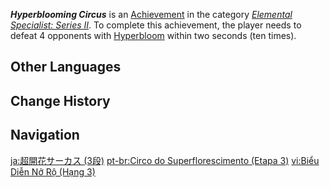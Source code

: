 {{Achievement Infobox
|title        = Hyperblooming Circus
|id           = 82151
|order id     = 2151
|category     = Elemental Specialist: Series II
|description  = Defeat 4 opponents with [[Hyperbloom]] within 2s (×10).
|requirements = 
|primogems    = 20
|tracking     = Tracks the number of times the player defeated 4 opponents in this way.
|topic        = 
|hidden       = 
|tier         = 3
|tiers_total  = 3
|set          = Hyperblooming Circus
}}
'''''Hyperblooming Circus''''' is an [[Achievement]] in the category ''[[Elemental Specialist: Series II]]''. To complete this achievement, the player needs to defeat 4 opponents with [[Hyperbloom]] within two seconds (ten times).
<!--
==Gameplay Notes==

==Trivia==
-->
==Other Languages==
{{Other Languages|Transclude=Hyperblooming Circus}}

==Change History==
{{Change History|3.1}}
<!--
==References==
{{Reflist}}
-->
==Navigation==
{{Achievement Navbox}}

[[ja:超開花サーカス (3段)]]
[[pt-br:Circo do Superflorescimento (Etapa 3)]]
[[vi:Biểu Diễn Nở Rộ (Hạng 3)]]